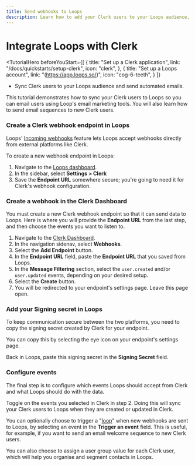 ```yaml
---
title: Send webhooks to Loops
description: Learn how to add your Clerk users to your Loops audience, and send automated email sequences.
---
```


# Integrate Loops with Clerk

<TutorialHero
  beforeYouStart={[
    {
      title: "Set up a Clerk application",
      link: "/docs/quickstarts/setup-clerk",
      icon: "clerk",
    },
    {
      title: "Set up a Loops account",
      link: "(https://app.loops.so/)",
      icon: "cog-6-teeth",
    }
  ]}
>

- Sync Clerk users to your Loops audience and send automated emails.

</TutorialHero>

This tutorial demonstrates how to sync your Clerk users to Loops so you can email users using Loop's email marketing tools. You will also learn how to send email sequences to new Clerk users.

<Steps>

### Create a Clerk webhook endpoint in Loops

Loops' [Incoming webhooks](https://loops.so/docs/integrations/incoming-webhooks) feature lets Loops accept webhooks directly from external platforms like Clerk.

To create a new webhook endpoint in Loops:
1.  Navigate to the [Loops dashboard](https://app.loops.so/settings?page=clerk).
1. In the sidebar, select **Settings > Clerk**
1. Save the **Endpoint URL** somewhere secure; you're going to need it for Clerk's webhook configuration.

### Create a webhook in the Clerk Dashboard

You must create a new Clerk webhook endpoint so that it can send data to Loops. Here is where you will provide the **Endpoint URL** from the last step, and then choose the events you want to listen to.

1. Navigate to the [Clerk Dashboard](https://dashboard.clerk.com/last-active?path=webhooks).
2. In the navigation sidenav, select **Webhooks**.
3. Select the **Add Endpoint** button.
4. In the **Endpoint URL** field, paste the **Endpoint URL** that you saved from Loops.
5. In the **Message Filtering** section, select the `user.created` and/or `user.updated` events, depending on your desired setup.
6. Select the **Create** button.
7. You will be redirected to your endpoint's settings page. Leave this page open.

### Add your Signing secret in Loops

To keep communication secure between the two platforms, you need to copy the signing secret created by Clerk for your endpoint.

You can copy this by selecting the eye icon on your endpoint's settings page.

Back in Loops, paste this signing secret in the **Signing Secret** field.

### Configure events

The final step is to configure which events Loops should accept from Clerk and what Loops should do with the data.

Toggle on the events you selected in Clerk in step 2. Doing this will sync your Clerk users to Loops when they are created or updated in Clerk.

You can optionally choose to trigger a "[loop](https://loops.so/docs/loop-builder)" when new webhooks are sent to Loops, by selecting an event in the **Trigger an event** field. This is useful, for example, if you want to send an email welcome sequence to new Clerk users.

You can also choose to assign a user group value for each Clerk user, which will help you organise and segment contacts in Loops.
</Steps>
